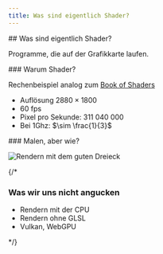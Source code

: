 ```yaml
---
title: Was sind eigentlich Shader?
---
```


<section>
## Was sind eigentlich Shader?

Programme, die auf der Grafikkarte laufen.

</section>

<section>
### Warum Shader?

Rechenbeispiel analog zum [Book of Shaders](https://thebookofshaders.com/01/)

- Auflösung $2880\times 1800$
- 60 fps
- Pixel pro Sekunde: $311\ 040\ 000$
- Bei 1Ghz: $\sim \frac{1}{3}$

</section>

<section>
### Malen, aber wie?

![Rendern mit dem guten Dreieck](/good-triangle.png)
</section>

{/* <section>
### Was wir uns nicht angucken

- Rendern mit der CPU
- Rendern ohne GLSL
- Vulkan, WebGPU

</section> */}
